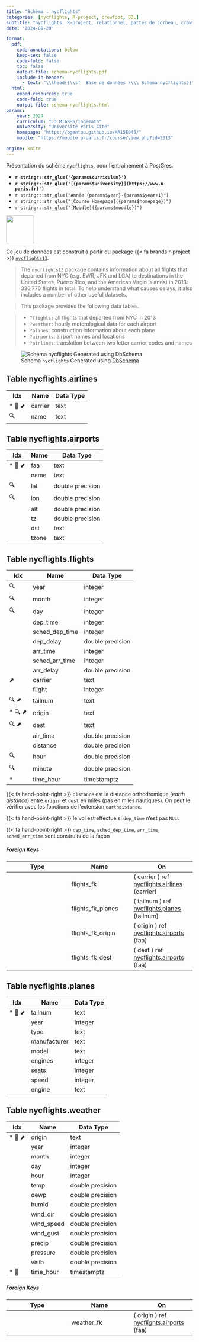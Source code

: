 ```yaml
---
title: "Schéma : nycflights"
categories: [nycflights, R-project, crowfoot, DDL]
subtitle: "nycflights, R-project, relationnel, pattes de corbeau, crowfoot"
date: "2024-09-20"

format:
  pdf:
    code-annotations: below
    keep-tex: false
    code-fold: false
    toc: false
    output-file: schema-nycflights.pdf
    include-in-header:
      - text: "\\lhead{{\\sf  Base de données \\\\ Schema nycflights}}"
  html:
    embed-resources: true
    code-fold: true
    output-file: schema-nycflights.html
params:
    year: 2024 
    curriculum: "L3 MIASHS/Ingémath"
    university: "Université Paris Cité"
    homepage: "https://bgentou.github.io/MA15E045/"
    moodle: "https://moodle.u-paris.fr/course/view.php?id=2313"

engine: knitr
---
```



::: {.callout-warning}

Présentation du schéma `nycflights`, pour l'entrainement à PostGres. 

::: 


::: {layout="[80,20]"}

::: {#first-column}


- **`r stringr::str_glue('{params$curriculum}')`**
- **`r stringr::str_glue('[{params$university}](https://www.u-paris.fr)')`**
- `r stringr::str_glue("Année {params$year}-{params$year+1}")`
- `r stringr::str_glue("[Course Homepage]({params$homepage})")`
- `r stringr::str_glue("[Moodle]({params$moodle})")`

::: 

::: {#second-column}
![](/images/UniversiteParis_monogramme_couleur_RVB.png){align="right" style="size:50px;" width=75}
:::

:::

Ce jeu de données est construit à partir du package {{< fa brands r-project >}} [`nycflights13`](https://github.com/tidyverse/nycflights13). 

> The `nycflights13` package contains information about all flights that departed from NYC (e.g. EWR, JFK and LGA) to destinations in the United States, Puerto Rico, and the American Virgin Islands) in 2013: 336,776 flights in total. To help understand what causes delays, it also includes a number of other useful datasets.

> This package provides the following data tables.

> - `?flights:` all flights that departed from NYC in 2013
> - `?weather:` hourly meterological data for each airport
> - `?planes`: construction information about each plane
> - `?airports`: airport names and locations
> - `?airlines`: translation between two letter carrier codes and names

![Schema `nycflights` Generated using [DbSchema](https://dbschema.com)](/images/schema-nycflights.png)








## Table nycflights.airlines 
|Idx |Name |Data Type |
|---|---|---|
| * &#128273;  &#11019; | carrier| text  |
| &#128269; | name| text  |




## Table nycflights.airports 
|Idx |Name |Data Type |
|---|---|---|
| * &#128273;  &#11019; | faa| text  |
|       | name| text  |
| &#128269; | lat| double precision  |
| &#128269; | lon| double precision  |
|  | alt| double precision  |
|  | tz| double precision  |
|  | dst| text  |
|  | tzone| text  |




## Table nycflights.flights 
|Idx |Name |Data Type |
|---|---|---|
| &#128269; | year| integer  |
| &#128269; | month| integer  |
| &#128269; | day| integer  |
|  | dep\_time| integer  |
|  | sched\_dep\_time| integer  |
|  | dep\_delay| double precision  |
|  | arr\_time| integer  |
|  | sched\_arr\_time| integer  |
|  | arr\_delay| double precision  |
| &#11016; | carrier| text  |
|  | flight| integer  |
| &#128269; &#11016; | tailnum| text  |
| * &#128269; &#11016; | origin| text  |
| &#128269; &#11016; | dest| text  |
|  | air\_time| double precision  |
|  | distance| double precision  |
| &#128269; | hour| double precision  |
| &#128269; | minute| double precision  |
| * | time\_hour| timestamptz  |


{{< fa hand-point-right >}} `distance` est la distance orthodromique  (*earth distance*) entre `origin`  et `dest` en miles (pas en miles nautiques). On peut le vérifier avec les fonctions de l'extension `earthdistance`. 

{{< fa hand-point-right >}} le vol est effectué si `dep_time` n'est pas `NULL`

{{< fa hand-point-right >}} `dep_time`, `sched_dep_time`, `arr_time`, `sched_arr_time` sont construits de la façon 


##### Foreign Keys
|Type |Name |On |
|---|---|---|
|  | flights_fk | ( carrier ) ref [nycflights.airlines](#airlines) (carrier) |
|  | flights_fk_planes | ( tailnum ) ref [nycflights.planes](#planes) (tailnum) |
|  | flights_fk_origin | ( origin ) ref [nycflights.airports](#airports) (faa) |
|  | flights_fk_dest | ( dest ) ref [nycflights.airports](#airports) (faa) |




## Table nycflights.planes 
|Idx |Name |Data Type |
|---|---|---|
| * &#128273;  &#11019; | tailnum| text  |
|  | year| integer  |
|  | type| text  |
|  | manufacturer| text  |
|  | model| text  |
|  | engines| integer  |
|  | seats| integer  |
|  | speed| integer  |
|  | engine| text  |




## Table nycflights.weather 
|Idx |Name |Data Type |
|---|---|---|
| * &#128273;  &#11016; | origin| text  |
|  | year| integer  |
|  | month| integer  |
|  | day| integer  |
|  | hour| integer  |
|  | temp| double precision  |
|  | dewp| double precision  |
|  | humid| double precision  |
|  | wind\_dir| double precision  |
|  | wind\_speed| double precision  |
|  | wind\_gust| double precision  |
|  | precip| double precision  |
|  | pressure| double precision  |
|  | visib| double precision  |
| * &#128273;  | time\_hour| timestamptz  |


##### Foreign Keys
|Type |Name |On |
|---|---|---|
|  | weather_fk | ( origin ) ref [nycflights.airports](#airports) (faa) |






